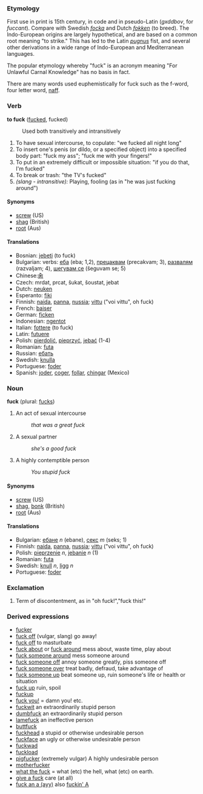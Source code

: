 ===Etymology===
First use in print is 15th century, in code and in pseudo-Latin (''gxddbov'', for ''fuccant'').  Compare with Swedish ''[[focka]]'' and Dutch ''[[fokken]]'' (to breed). The Indo-European origins are largely hypothetical, and are based on a common root meaning "to strike."  This has led to the Latin ''[[pugnus]]'' fist, and several other derivations in a wide range of Indo-European and Mediterranean languages.

The popular etymology whereby "fuck" is an acronym meaning "For Unlawful Carnal Knowledge" has no basis in fact.

There are many words used euphemistically for fuck such as the f-word, four letter word, [[naff]].

===Verb===
'''to fuck''' ([[fucked]], fucked)
:Used both transitively and intransitively
#To have sexual intercourse, to copulate: "we fucked all night long"
#To insert one's penis (or dildo, or a specified object) into a specified body part: "fuck my ass"; "fuck me with your fingers!"
#To put in an extremely difficult or impossible situation: "if you do that, I'm fucked"
#To break or trash: "the TV's fucked"
#''(slang - intransitive):'' Playing, fooling (as in "he was just fucking around")

====Synonyms====
*[[screw]] (US)
*[[shag]] (British)
*[[root]] (Aus)

====Translations====
*Bosnian: [[jebeti]] (to fuck)
*Bulgarian: verbs: [[еба]] (eba; 1,2), [[прецаквам]] (precakvam; 3), [[развалям]] (razvaljam; 4), [[шегувам се]] (šeguvam se; 5)
*Chinese:[[肏]]
*Czech: mrdat, prcat, šukat, šoustat, jebat
*Dutch: [[neuken]]
*Esperanto: [[fiki]]
*Finnish: [[naida]], [[panna]], [[nussia]]; [[vittu]] ("voi vittu", oh fuck)
*French: [[baiser]]
*German: [[ficken]]
*Indonesian: [[ngentot]]
*Italian: [[fottere]] (to fuck)
*Latin: [[futuere]]
*Polish: [[pierdolić]], [[pieprzyć]], [[jebać]] (1-4)
*Romanian: [[futa]]
*Russian: [[ебать]]
*Swedish: [[knulla]]
*Portuguese: [[foder]]
*Spanish: [[joder]], [[coger]], [[follar]], [[chingar]] (Mexico)

===Noun===
'''fuck''' (plural: [[fucks]])
#An act of sexual intercourse
#: ''that was a great fuck''
#A sexual partner
#: ''she's a good fuck''
#A highly contemptible person
#: ''You stupid fuck''

====Synonyms====
*[[screw]] (US)
*[[shag]], [[bonk]] (British)
*[[root]] (Aus)


====Translations====
*Bulgarian: [[ебане]] ''n'' (ebane), [[секс]] ''m'' (seks; 1)
*Finnish: [[naida]], [[panna]], [[nussia]]; [[vittu]] ("voi vittu", oh fuck)
*Polish: [[pieprzenie]] ''n'', [[jebanie]] ''n'' (1)
*Romanian: [[futa]]
*Swedish: [[knull]] ''n'', [[ligg]] ''n''
*Portuguese: [[foder]]

===Exclamation===
#Term of discontentment, as in "oh fuck!","fuck this!"

===Derived expressions===
*[[fucker]]
*[[fuck off]] (vulgar, slang) go away!
*[[fuck off]] to masturbate
*[[fuck about]] or [[fuck around]] mess about, waste time, play about
*[[fuck someone around]] mess someone around
*[[fuck someone off]] annoy someone greatly, piss someone off
*[[fuck someone over]] treat badly, defraud, take advantage of
*[[fuck someone up]] beat someone up, ruin someone's life or health or situation
*[[fuck up]] ruin, spoil
*[[fuckup]]
*[[fuck you!]] = damn you! etc.
*[[fuckwit]] an extraordinarily stupid person
*[[dumbfuck]] an extraordinarily stupid person
*[[lamefuck]] an ineffective person
*[[buttfuck]]
*[[fuckhead]] a stupid or otherwise undesirable person
*[[fuckface]] an ugly or otherwise undesirable person
*[[fuckwad]]
*[[fuckload]]
*[[pigfucker]] (extremely vulgar) A highly undesirable person
*[[motherfucker]]
*[[what the fuck]] = what (etc) the hell, what (etc) on earth.
*[[give a fuck]] care (at all)
*[[fuck an a (ayy)]] also [[fuckin' A]]